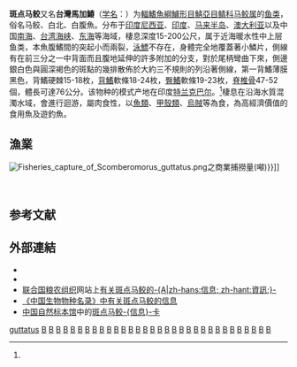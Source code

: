{{Speciesbox 
| taxon = Scomberomorus guttatus
| status = DD
| status_system = IUCN3.1
| image = Scomberomorus guttatus.jpg
| authority = Bloch et Schneider, 1801<ref name='id8201'>{{cite web| url =http://www.bioinfo.cn/db05/BjdwSpecies.php?action=view&id=8201| title =斑点马鲛| work =[[中国动物物种编目数据库|中国动物物种编目数据库]]| publisher =[[中国科学院微生物研究所|中国科学院微生物研究所]]| author =[[中国科学院动物研究所|中国科学院动物研究所]]| accessdate =2009-04-16| deadurl =yes| archiveurl =https://web.archive.org/web/20160305065536/http://www.bioinfo.cn/db05/BjdwSpecies.php?action=view&id=8201| archivedate =2016-03-05}}</ref>
| synonyms = *''Cybium crockewiti''<br /><small>Bleeker, 1850</small>
*''Cybium crokewitii''<br /><small>Bleeker, 1850</small>
*''Cybium croockewitii''<br /><small>Bleeker, 1850</small>
*''Cybium crookewitii''<br /><small>Bleeker, 1850</small>
*''Cybium guttatum''<br /><small>Bloch & Schneider, 1801</small>
*''Cybium interruptum''<br /><small>Cuvier, 1832</small>
*''Cybium kuhlii''<br /><small>Cuvier, 1832</small>
}}

'''斑点马鲛'''又名'''台灣馬加鰆'''（[[学名|学名]]：{{lang|la|''Scomberomorus guttatus''}}）为[[輻鰭魚綱|輻鰭魚綱]][[鱸形目|鱸形目]][[鯖亞目|鯖亞目]][[鲭科|鲭科]][[马鲛属|马鲛属]]的[[鱼类|鱼类]]，俗名马鲛、白北、白腹魚。分布于[[印度尼西亚|印度尼西亚]]、[[印度|印度]]、[[马来半岛|马来半岛]]、[[澳大利亚|澳大利亚]]以及中国[[南海|南海]]、[[台湾海峡|台湾海峡]]、[[东海|东海]]等海域，棲息深度15-200公尺，属于近海暖水性中上层鱼类，本魚腹鰭間的突起小而兩裂，[[泳鰾|泳鰾]]不存在，身體完全地覆蓋著小鱗片，側線有在前三分之一中背面而且腹地延伸的許多附加的分支，對於尾柄彎曲下來，側邊銀白色與圓深褐色的斑點的幾排散佈於大約三不規則的列沿著側線，第一背鰭薄膜黑色，背鰭硬棘15-18枚，[[背鰭|背鰭]]軟條18-24枚，[[臀鰭|臀鰭]]軟條19-23枚，[[脊椎骨|脊椎骨]]47-52個，體長可達76公分。该物种的模式产地在印度[[特兰克巴尔|特兰克巴尔]]。<ref name='id8201'/>棲息在沿海水質混濁水域，會進行迴游，屬肉食性，以[[魚類|魚類]]、[[甲殼類|甲殼類]]、[[烏賊|烏賊]]等為食，為高經濟價值的食用魚及遊釣魚。

==漁業==
[[File:Fisheries_capture_of_Scomberomorus_guttatus.png|thumb]]之商業捕撈量(噸)}}]]
















<br/>

== 参考文献 ==
{{reflist}}

==外部連結==
* {{Commons category-inline|Scomberomorus guttatus}}
* {{Wikispecies-inline|Scomberomorus guttatus}}
* [[联合国粮农组织|联合国粮农组织]]网站上[https://www.fao.org/fishery/zh/species/3281 有关斑点马鲛的-{A|zh-hans:信息; zh-hant:資訊;}-] {{Wayback|url=https://www.fao.org/fishery/zh/species/3281 |date=20220427032944 }}
* [http://www.sp2000.org.cn/species/show_species_details/c3ddccfa9d664168878868c959358f19 《中国生物物种名录》中有关斑点马鲛的信息] {{Wayback|url=http://www.sp2000.org.cn/species/show_species_details/c3ddccfa9d664168878868c959358f19 |date=20220427032951 }}{{zh-cn}}
* [[中国自然标本馆|中国自然标本馆]]中的[https://www.cfh.ac.cn/507630.sp 斑点马鲛-{信息}-卡] {{Wayback|url=https://www.cfh.ac.cn/507630.sp |date=20220427032944 }}{{zh-cn}}

{{Taxonbar|from=Q311236}}

[[Category:马鲛属|guttatus]]
[[Category:馬庫斯·埃利澤·布洛赫命名的生物分類|B]]
[[Category:约翰·哥特洛布·施耐德命名的生物分类|B]]
[[Category:1801年描述的魚類|B]]
[[Category:印度洋鱼类|B]]
[[Category:太平洋鱼类|B]]
[[Category:沙特阿拉伯动物|B]]
[[Category:伊朗鱼类|B]]
[[Category:伊拉克动物|B]]
[[Category:科威特动物|B]]
[[Category:卡塔尔动物|B]]
[[Category:巴林动物|B]]
[[Category:阿联酋动物|B]]
[[Category:阿曼动物|B]]
[[Category:巴基斯坦鱼类|B]]
[[Category:印度魚類|B]]
[[Category:斯里兰卡鱼类|B]]
[[Category:孟加拉國魚類|B]]
[[Category:中國魚類|B]]
[[Category:香港魚類|B]]
[[Category:澳門動物|B]]
[[Category:台灣魚類|B]]
[[Category:日本魚類|B]]
[[Category:缅甸鱼类|B]]
[[Category:泰國魚類|B]]
[[Category:柬埔寨鱼类|B]]
[[Category:越南鱼类|B]]
[[Category:马来西亚鱼类|B]]
[[Category:新加坡鱼类|B]]
[[Category:印尼鱼类|B]]
[[Category:汶莱动物|B]]
[[Category:菲律宾鱼类|B]]
[[Category:食用鱼|B]]